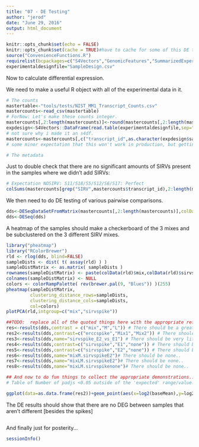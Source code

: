 ```yaml
---
title: "07 - DE Testing"
author: "jerod"
date: "June 29, 2016"
output: html_document
---
```


```r
knitr::opts_chunk$set(echo = FALSE)
knitr::opts_chunk$set(cache = TRUE)#have to cache for some of this DE to be iteratively useful.
source("ConvenienceFunctions.R")
requirelist(bcpackages=c("S4Vectors","GenomicFeatures","SummarizedExperiment"),ghpackages = "jeparson/mixturesolutions")
experimentaldesignfile="SampleDesign.csv"
```

Now to calculate differential expression.

We need to make a useful R object with all of the experimental data in it.
```r
# The counts
mastertable<-"tools/tests/NIST_MM1_Transcript_Counts.csv"
mastercounts<-read_csv(mastertable)
# ForNow: Let's make these counts integer.
mastercounts[,2:length(mastercounts)]<-round(mastercounts[,2:length(mastercounts)])
expdesign<-S4Vectors::DataFrame(read.table(experimentaldesignfile,sep="\t",header=TRUE))
# not sure why i made it an s4df.
mastercounts<-mastercounts[,c("transcript_id",as.character(expdesign$sample))] # These seem to get merged out of order, so a quick fix.
# some minor expectation that this won't work in production, but getting the order correct is important.

# The metadata 
```
Just to double check that there are no significant amounts of SIRVs present in the samples
where we didn't add SIRVs:
```r
# Expectation NOSIRV: S11/S18/S5/S12/S6/S17: Perfect 
colSums(mastercounts[grep("SIRV",mastercounts$transcript_id),2:length(mastercounts)])>(colSums(mastercounts[,2:length(mastercounts)])*0.01)
```

We then need to do DE testing of various pairwise comparisons.

```r
dds<-DESeqDataSetFromMatrix(mastercounts[,2:length(mastercounts)],colData = expdesign[1:18,],design = ~ mix + erccspike + sirvspike + sirvspike:mix) # the interaction term being the relevant measure of interference
dds<-DESeq(dds)
```
A heatmap of the samples should make a checkerboard of the 3 mixes and be subclustered on the 3 different SIRV mixes.
```r

library("pheatmap")
library("RColorBrewer")
rld <- rlog(dds, blind=FALSE)
sampleDists <- dist( t( assay(rld) ) )
sampleDistMatrix <- as.matrix( sampleDists )
rownames(sampleDistMatrix) <- paste(colData(rld)$mix,colData(rld)$sirvspike,colData(rld)$erccspike)#[c(11,18,5,9,3,14,7,2,12,4,13,8,17,1,6,16,15,10)] 
colnames(sampleDistMatrix) <- NULL
colors <- colorRampPalette( rev(brewer.pal(9, "Blues")) )(255)
pheatmap(sampleDistMatrix,
         clustering_distance_rows=sampleDists,
         clustering_distance_cols=sampleDists,
         col=colors)
plotPCA(rld,intgroup=c("mix","sirvspike"))
```
```r
##TODO:  replace all of the quoted things here with the appropriate references to the expdesign file.
res<-results(dds,contrast = c("mix","M","L")) # There should be a great deal of DE
res2<-results(dds,contrast=c("erccspike","Mix1","Mix2")) # There should be very little..
res3<-results(dds,name="sirvspike_E2_vs_E1") # There should be very little..
res4<-results(dds,contrast=c("sirvspike","E1","none")) # There should be very little..
res5<-results(dds,contrast=c("sirvspike","E2","none")) # There should be very little..
res6<-results(dds,name="mixM.sirvspikeE2")# There should be none..
res7<-results(dds,name="mixLM.sirvspikeE2")# There should be none..
res8<-results(dds,name="mixLM.sirvspikenone")# There should be none..

## And now to do fun things to collect the appropriate demonstrations....
# Table of Number of padjs <0.05 outside of the 'expected' range/value... 

ggplot(data=as.data.frame(res2))+geom_point(aes(x=log2(baseMean),y=log2FoldChange,col=padj<0.05)) # Easy MA plots.  TODO: Annotate with SIRV/ERCC status so they can pop the way they're supposed to.  Size? Alpha? Col?

```
The DE results should show that there are no DEG between samples that aren't different [besides the spikes]
```r

```
And finally just for posterity...
```r
sessionInfo()
```